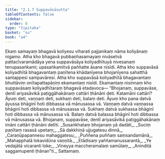 ```yaml
---
title: "2.1.7 Suppavāsāsutta"
tableOfContents: false
sidebar:
  order: 8
type: "tipitaka"
basket: "su"
book: "a4"
---
```



<DynamicBreadcrumb />

<Division number="57" book="a4">

<Paragraph number="417" book="a4">
Ekaṃ samayaṃ bhagavā koliyesu viharati pajjanikaṃ nāma koliyānaṃ nigamo. Atha kho bhagavā pubbaṇhasamayaṃ nivāsetvā pattacīvaramādāya yena suppavāsāya koliyadhītuyā nivesanaṃ tenupasaṅkami; upasaṅkamitvā paññatte āsane nisīdi. Atha kho suppavāsā koliyadhītā bhagavantaṃ paṇītena khādanīyena bhojanīyena sahatthā santappesi sampavāresi. Atha kho suppavāsā koliyadhītā bhagavantaṃ bhuttāviṃ onītapattapāṇiṃ ekamantaṃ nisīdi. Ekamantaṃ nisinnaṃ kho suppavāsaṃ koliyadhītaraṃ bhagavā etadavoca—
</Paragraph>

<Paragraph number="418" book="a4">
“Bhojanaṃ, suppavāse, dentī ariyasāvikā paṭiggāhakānaṃ cattāri ṭhānāni deti. Katamāni cattāri? Āyuṃ deti, vaṇṇaṃ deti, sukhaṃ deti, balaṃ deti. Āyuṃ kho pana datvā āyussa bhāginī hoti dibbassa vā mānusassa vā. Vaṇṇaṃ datvā vaṇṇassa bhāginī hoti dibbassa vā mānusassa vā. Sukhaṃ datvā sukhassa bhāginī hoti dibbassa vā mānusassa vā. Balaṃ datvā balassa bhāginī hoti dibbassa vā mānusassa vā. Bhojanaṃ, suppavāse, dentī ariyasāvikā paṭiggāhakānaṃ imāni cattāri ṭhānāni detīti.
</Paragraph>

<Paragraph number="419" type="verses" book="a4">
_Susaṅkhataṃ bhojanaṃ yā dadāti,_  
_Suciṃ paṇītaṃ rasasā upetaṃ;_  
_Sā dakkhiṇā ujjugatesu dinnā,_  
_Caraṇūpapannesu mahaggatesu;_  
_Puññena puññaṃ saṃsandamānā,_  
_Mahapphalā lokavidūna vaṇṇitā._  

</Paragraph>

<Paragraph number="420" type="verses" book="a4">
_Etādisaṃ yaññamanussarantā,_  
_Ye vedajātā vicaranti loke;_  
_Vineyya maccheramalaṃ samūlaṃ,_  
_Aninditā saggamupenti ṭhānan”ti._  


</Paragraph>
</Division>

<Paragraph number="421" type="center" book="a4">
Sattamaṃ.
</Paragraph>